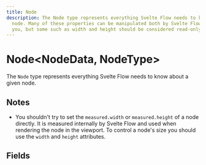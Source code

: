 ```yaml
---
title: Node
description: The Node type represents everything Svelte Flow needs to know about a given
  node. Many of these properties can be manipulated both by Svelte Flow or by
  you, but some such as width and height should be considered read-only.
---
```


# Node\<NodeData, NodeType>

The `Node` type represents everything Svelte Flow needs to know about a given node.

## Notes

- You shouldn't try to set the `measured.width` or `measured.height` of a node directly. It is
  measured internally by Svelte Flow and used when rendering the node in the
  viewport. To control a node's size you should use the `width` and `height`
  attributes.

## Fields

<APIDocs typeName="Node" />

